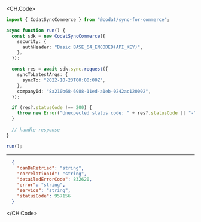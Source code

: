 
<CH.Code>
```typescript Request.ts
import { CodatSyncCommerce } from "@codat/sync-for-commerce";

async function run() {
  const sdk = new CodatSyncCommerce({
    security: {
      authHeader: "Basic BASE_64_ENCODED(API_KEY)",
    },
  });

  const res = await sdk.sync.request({
    syncToLatestArgs: {
      syncTo: "2022-10-23T00:00:00Z",
    },
    companyId: "8a210b68-6988-11ed-a1eb-0242ac120002",
  });

  if (res?.statusCode !== 200) {
    throw new Error("Unexpected status code: " + res?.statusCode || "-");
  }
  
  // handle response
}

run();
```
---

```json Example Response
  {
    "canBeRetried": "string",
    "correlationId": "string",
    "detailedErrorCode": 832620,
    "error": "string",
    "service": "string",
    "statusCode": 957156
  }
```
</CH.Code>

